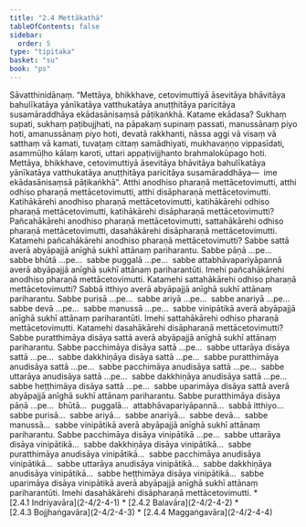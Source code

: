 ```yaml
---
title: "2.4 Mettākathā"
tableOfContents: false
sidebar:
  order: 5
type: "tipitaka"
basket: "su"
book: "ps"
---
```



<DynamicBreadcrumb />

<Division number="22" book="ps" bookNo="26" page="23">

<Paragraph number="1470" book="ps">
Sāvatthinidānaṃ. “Mettāya, bhikkhave, cetovimuttiyā āsevitāya bhāvitāya bahulīkatāya yānīkatāya vatthukatāya anuṭṭhitāya paricitāya susamāraddhāya ekādasānisaṃsā pāṭikaṅkhā. Katame ekādasa? Sukhaṃ supati, sukhaṃ paṭibujjhati, na pāpakaṃ supinaṃ passati, manussānaṃ piyo hoti, amanussānaṃ piyo hoti, devatā rakkhanti, nāssa aggi vā visaṃ vā satthaṃ vā kamati, tuvaṭaṃ cittaṃ samādhiyati, mukhavaṇṇo vippasīdati, asammūḷho kālaṃ karoti, uttari appaṭivijjhanto brahmalokūpago hoti. Mettāya, bhikkhave, cetovimuttiyā āsevitāya bhāvitāya bahulīkatāya yānīkatāya vatthukatāya anuṭṭhitāya paricitāya susamāraddhāya—  ime ekādasānisaṃsā pāṭikaṅkhā”.


</Paragraph>

<Paragraph number="1471" book="ps">
Atthi anodhiso pharaṇā mettācetovimutti, atthi odhiso pharaṇā mettācetovimutti, atthi disāpharaṇā mettācetovimutti. Katihākārehi anodhiso pharaṇā mettācetovimutti, katihākārehi odhiso pharaṇā mettācetovimutti, katihākārehi disāpharaṇā mettācetovimutti? Pañcahākārehi anodhiso pharaṇā mettācetovimutti, sattahākārehi odhiso pharaṇā mettācetovimutti, dasahākārehi disāpharaṇā mettācetovimutti.


</Paragraph>

<Paragraph number="1472" book="ps">
Katamehi pañcahākārehi anodhiso pharaṇā mettācetovimutti? Sabbe sattā averā abyāpajjā anīghā sukhī attānaṃ pariharantu. Sabbe pāṇā …pe…  sabbe bhūtā …pe…  sabbe puggalā …pe…  sabbe attabhāvapariyāpannā averā abyāpajjā anīghā sukhī attānaṃ pariharantūti. Imehi pañcahākārehi anodhiso pharaṇā mettācetovimutti.


</Paragraph>

<Paragraph number="1473" book="ps">
Katamehi sattahākārehi odhiso pharaṇā mettācetovimutti? Sabbā itthiyo averā abyāpajjā anīghā sukhī attānaṃ pariharantu. Sabbe purisā …pe…  sabbe ariyā …pe…  sabbe anariyā …pe…  sabbe devā …pe…  sabbe manussā …pe…  sabbe vinipātikā averā abyāpajjā anīghā sukhī attānaṃ pariharantūti. Imehi sattahākārehi odhiso pharaṇā mettācetovimutti.


</Paragraph>

<Paragraph number="1474" book="ps">
Katamehi dasahākārehi disāpharaṇā mettācetovimutti? Sabbe puratthimāya disāya sattā averā abyāpajjā anīghā sukhī attānaṃ pariharantu. Sabbe pacchimāya disāya sattā …pe…  sabbe uttarāya disāya sattā …pe…  sabbe dakkhiṇāya disāya sattā …pe…  sabbe puratthimāya anudisāya sattā …pe…  sabbe pacchimāya anudisāya sattā …pe…  sabbe uttarāya anudisāya sattā …pe…  sabbe dakkhiṇāya anudisāya sattā …pe…  sabbe heṭṭhimāya disāya sattā …pe…  sabbe uparimāya disāya sattā averā abyāpajjā anīghā sukhī attānaṃ pariharantu. Sabbe puratthimāya disāya pāṇā …pe…  bhūtā…  puggalā…  attabhāvapariyāpannā…  sabbā itthiyo…  sabbe purisā…  sabbe ariyā…  sabbe anariyā…  sabbe devā…  sabbe manussā…  sabbe vinipātikā averā abyāpajjā anīghā sukhī attānaṃ pariharantu. Sabbe pacchimāya disāya vinipātikā …pe…  sabbe uttarāya disāya vinipātikā…  sabbe dakkhiṇāya disāya vinipātikā…  sabbe puratthimāya anudisāya vinipātikā…  sabbe pacchimāya anudisāya vinipātikā…  sabbe uttarāya anudisāya vinipātikā…  sabbe dakkhiṇāya anudisāya vinipātikā…  sabbe heṭṭhimāya disāya vinipātikā…  sabbe uparimāya disāya vinipātikā averā abyāpajjā anīghā sukhī attānaṃ pariharantūti. Imehi dasahākārehi disāpharaṇā mettācetovimutti.

</Paragraph>
</Division>

<TableOfContents book="ps" section="2.4">
* [2.4.1 Indriyavāra](2-4/2-4-1)
* [2.4.2 Balavāra](2-4/2-4-2)
* [2.4.3 Bojjhaṅgavāra](2-4/2-4-3)
* [2.4.4 Maggaṅgavāra](2-4/2-4-4)
</TableOfContents>